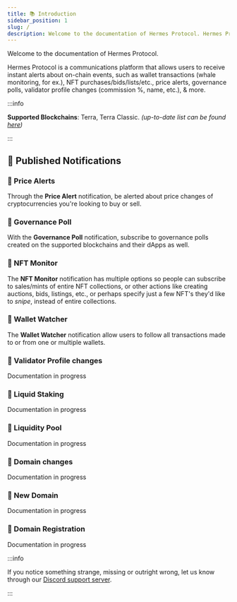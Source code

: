 ```yaml
---
title: 📚 Introduction
sidebar_position: 1
slug: /
description: Welcome to the documentation of Hermes Protocol. Hermes Protocol is a communication platform 100% free for everyone.
---
```


Welcome to the documentation of Hermes Protocol.

Hermes Protocol is a communications platform that allows users to receive instant alerts about on-chain events, such as wallet transactions (whale monitoring, for ex.), NFT purchases/bids/lists/etc., price alerts, governance polls, validator profile changes (commission %, name, etc.), & more.

:::info

**Supported Blockchains**: Terra, Terra Classic. _(up-to-date list can be found [here](https://github.com/HermesProtocol-io/assets/tree/main/static/blockchains))_

:::

## 🚩 Published Notifications

### 💸 Price Alerts

Through the **Price Alert** notification, be alerted about price changes of cryptocurrencies you're looking to buy or sell.

### 🏦 Governance Poll

With the **Governance Poll** notification, subscribe to governance polls created on the supported blockchains and their dApps as well.

### 🧾 NFT Monitor

The **NFT Monitor** notification has multiple options so people can subscribe to sales/mints of entire NFT collections, or other actions like creating auctions, bids, listings, etc., or perhaps specify just a few NFT's they'd like to _snipe_, instead of entire collections.

### 👛 Wallet Watcher

The **Wallet Watcher** notification allow users to follow all transactions made to or from one or multiple wallets.

### 💼 Validator Profile changes

Documentation in progress

### 💼 Liquid Staking

Documentation in progress

### 💼 Liquidity Pool

Documentation in progress

### 💼 Domain changes

Documentation in progress

### 💼 New Domain

Documentation in progress

### 💼 Domain Registration

Documentation in progress

:::info

If you notice something strange, missing or outright wrong, let us know through our [Discord support server](https://discord.gg/Jxe32aaFE3).

:::
